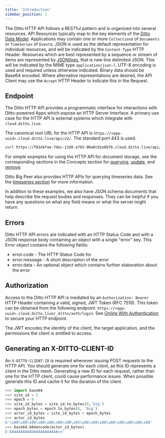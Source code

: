 ```yaml
---
title: 'Introduction'
sidebar_position: 1
---
```


The Ditto HTTP API follows a RESTful pattern and is organized into several resources. API Resources typically map to the key elements of the [Ditto Data Model](/concepts/overview). Applications may contain one or more `Collection`s of `Documents` or `TimeSeries` of `Event`s. JSON is used as the default representation for individual resources, and will be indicated by the `Content-Type` HTTP Header. Resources which are best represented by a sequence or stream of items are represented by [JSONlines](https://jsonlines.org), that is new line delimited JSON. This will be indicated by the MIME type `application/json-l`. UTF-8 encoding is used and required unless otherwise indicated. Binary data should be Base64 encoded. Where alternative representations are desired, the API Client may use the `Accept` HTTP Header to indicate this in the Request.

<!-- Currently, Collections and TimeSeries can't be edited directly as top level API resources; only operations on the underlying documents are supported. Collections and TimeSeries are created implicitly by inserting into them. Later, we may add the ability to create, configure, and delete entire collections and timeseries directly.-->
<!-- This document is intended to serve as a public facing guide to the entire HTTP API at the time we deliver Particle phase 1. Items for future work or discussion will be called out in comments like this. -->

## Endpoint

The Ditto HTTP API provides a programmatic interface for interactions with Ditto-powered Apps which expose an HTTP Server Interface. A primary use case for the HTTP API is external systems which integrate with `cloud.ditto.live`.

The canonical root URL for the HTTP API is `https://<app-uuid>.cloud.ditto.live/api/v2/`. The standard port 443 is used.

```bash
curl https://f81d4fae-7dec-11d0-a765-00a0c91e6bf6.cloud.ditto.live/api/v1
```

For simple examples for using the HTTP API for document storage, see the corresponding sections in the Concepts section for [querying](/concepts/querying), [update](/concepts/update), and [remove](/concepts/remove). 

Ditto Big Peer also provides HTTP APIs for querying timeseries data. See the [timeseries section](/guides/http/timeseries) for more information.

In addition to these examples, we also have JSON schema documents that help describe the request bodies and responses. They can be helpful if you have any questions on what any field means or what the server might return.

## Errors

Ditto HTTP API errors are indicated with an HTTP Status Code and with a JSON response body containing an object with a single "error" key. This Error object contains the following fields:

- error.code - The HTTP Status Code for
- error.message - A short description of the error
- error.data - An optional object which contains further elaboration about the error

## Authorization

Access to the Ditto HTTP API is mediated by an `Authorization: Bearer` HTTP Header containing a valid, signed, JWT Token (RFC 7519). This token can be obtained from the following endpoint: `https://<app-uuid>.cloud.ditto.live/_ditto/auth/login`. See [Online With Authentication](/security/online-with-authentication) to secure your HTTP endpoint.

The JWT encodes the identity of the client, the target application, and the permissions the client is entitled to access.

## Generating an X-DITTO-CLIENT-ID

An `X-DITTO-CLIENT-ID` is required whenever issuing POST requests to the HTTP API. You should generate one for each client, as this ID represents a client in the Ditto mesh. Generating a new ID for each request, rather than one for the HTTP client, could cause performance issues. When possible generate this ID and cache it for the duration of the client.

```python
>>> import base64
>>> site_id = 5
>>> epoch = 0
>>> site_id_bytes = site_id.to_bytes(8,'big')
>>> epoch_bytes = epoch.to_bytes(8, 'big')
>>> actor_id_bytes = site_id_bytes + epoch_bytes
>>> actor_id_bytes
b'\x00\x00\x00\x00\x00\x00\x00\x05\x00\x00\x00\x00\x00\x00\x00\x00'
>>> base64.b64encode(actor_id_bytes)
b'AAAAAAAAAAUAAAAAAAAAAA=='
```